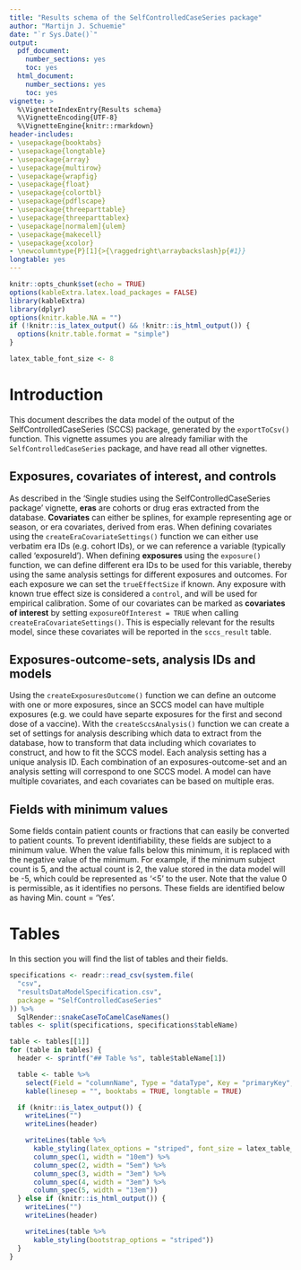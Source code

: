 ```yaml
---
title: "Results schema of the SelfControlledCaseSeries package"
author: "Martijn J. Schuemie"
date: "`r Sys.Date()`"
output:
  pdf_document:
    number_sections: yes
    toc: yes
  html_document:
    number_sections: yes
    toc: yes
vignette: >
  %\VignetteIndexEntry{Results schema}
  %\VignetteEncoding{UTF-8}      
  %\VignetteEngine{knitr::rmarkdown}
header-includes:
- \usepackage{booktabs}
- \usepackage{longtable}
- \usepackage{array}
- \usepackage{multirow}
- \usepackage{wrapfig}
- \usepackage{float}
- \usepackage{colortbl}
- \usepackage{pdflscape}
- \usepackage{threeparttable}
- \usepackage{threeparttablex}
- \usepackage[normalem]{ulem}
- \usepackage{makecell}
- \usepackage{xcolor}
- \newcolumntype{P}[1]{>{\raggedright\arraybackslash}p{#1}}
longtable: yes
---
```



```r
knitr::opts_chunk$set(echo = TRUE)
options(kableExtra.latex.load_packages = FALSE)
library(kableExtra)
library(dplyr)
options(knitr.kable.NA = "")
if (!knitr::is_latex_output() && !knitr::is_html_output()) {
  options(knitr.table.format = "simple")
}

latex_table_font_size <- 8
```

# Introduction

This document describes the data model of the output of the SelfControlledCaseSeries (SCCS) package, generated by the `exportToCsv()` function. This vignette assumes you are already familiar with the `SelfControlledCaseSeries` package, and have read all other vignettes.

## Exposures, covariates of interest, and controls

As described in the 'Single studies using the SelfControlledCaseSeries package' vignette, **eras** are cohorts or drug eras extracted from the database. 
**Covariates** can either be splines, for example representing age or season, or era covariates, derived from eras. 
When defining covariates using the `createEraCovariateSettings()` function we can either use verbatim era IDs (e.g. cohort IDs), or we can reference a variable (typically called 'exposureId'). 
When defining **exposures** using the `exposure()` function, we can define different era IDs to be used for this variable, thereby using the same analysis settings for different exposures and outcomes. 
For each exposure we can set the `trueEffectSize` if known. 
Any exposure with known true effect size is considered a `control`, and will be used for empirical calibration. 
Some of our covariates can be marked as **covariates of interest** by setting `exposureOfInterest = TRUE` when calling `createEraCovariateSettings()`. 
This is especially relevant for the results model, since these covariates will be reported in the `sccs_result` table.

## Exposures-outcome-sets, analysis IDs and models

Using the `createExposuresOutcome()` function we can define an outcome with one or more exposures, since an SCCS model can have multiple exposures (e.g. we could have separte exposures for the first and second dose of a vaccine). 
With the `createSccsAnalysis()` function we can create a set of settings for analysis describing which data to extract from the database, how to transform that data including which covariates to construct, and how to fit the SCCS model. 
Each analysis setting has a unique analysis ID. 
Each combination of an exposures-outcome-set and an analysis setting will correspond to one SCCS model. A model can have multiple covariates, and each covariates can be based on multiple eras.

## Fields with minimum values

Some fields contain patient counts or fractions that can easily be converted to patient counts.
To prevent identifiability, these fields are subject to a minimum value.
When the value falls below this minimum, it is replaced with the negative value of the minimum.
For example, if the minimum subject count is 5, and the actual count is 2, the value stored in the data model will be -5, which could be represented as '\<5' to the user.
Note that the value 0 is permissible, as it identifies no persons.
These fields are identified below as having Min. count = 'Yes'.

# Tables

In this section you will find the list of tables and their fields. 

```r
specifications <- readr::read_csv(system.file(
  "csv",
  "resultsDataModelSpecification.csv",
  package = "SelfControlledCaseSeries"
)) %>%
  SqlRender::snakeCaseToCamelCaseNames()
tables <- split(specifications, specifications$tableName)

table <- tables[[1]]
for (table in tables) {
  header <- sprintf("## Table %s", table$tableName[1])

  table <- table %>%
    select(Field = "columnName", Type = "dataType", Key = "primaryKey", "Min. count" = "minCellCount", Description = "description") %>%
    kable(linesep = "", booktabs = TRUE, longtable = TRUE)

  if (knitr::is_latex_output()) {
    writeLines("")
    writeLines(header)

    writeLines(table %>%
      kable_styling(latex_options = "striped", font_size = latex_table_font_size) %>%
      column_spec(1, width = "10em") %>%
      column_spec(2, width = "5em") %>%
      column_spec(3, width = "3em") %>%
      column_spec(4, width = "3em") %>%
      column_spec(5, width = "13em"))
  } else if (knitr::is_html_output()) {
    writeLines("")
    writeLines(header)

    writeLines(table %>%
      kable_styling(bootstrap_options = "striped"))
  }
}
```
